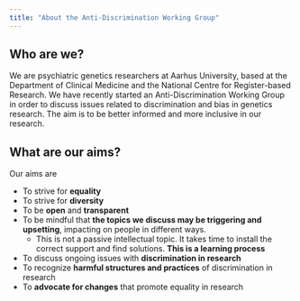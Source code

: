 ```yaml
---
title: "About the Anti-Discrimination Working Group"
---
```


## Who are we? 

We are psychiatric genetics researchers at Aarhus University, based at the Department of Clinical Medicine and the National Centre for Register-based Research. We have recently started an Anti-Discrimination Working Group in order to discuss issues related to discrimination and bias in genetics research. The aim is to be better informed and more inclusive in our research.

 
## What are our aims?

Our aims are 

* To strive for **equality**
* To strive for **diversity**
* To be **open** and **transparent**
* To be mindful that **the topics we discuss may be triggering and upsetting**, impacting on people in different ways.
    + This is not a passive intellectual topic. It takes time to install the correct support and find solutions. **This is a learning process**
* To discuss ongoing issues with **discrimination in research**
* To recognize **harmful structures and practices** of discrimination in research
* To **advocate for changes** that promote equality in research